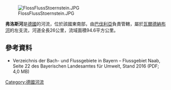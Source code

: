 {{No footnotes|time=2020-12-06T03:57:03+00:00}}
{{Coord|49|43|30|N|12|9|59.5|E|display=title}}
[[Image:FlossFlussStoernstein.JPG|right]]

'''弗洛斯河'''是[[德國|德國]]的河流，位於該國東南部，由[[巴伐利亞|巴伐利亞]]負責管轄，屬於[[瓦爾德納布河|瓦爾德納布河]]的左支流，河道全長26公里，流域面積94.6平方公里。

==參考資料==
* Verzeichnis der Bach- und Flussgebiete in Bayern – Flussgebiet Naab, Seite 22 des Bayerischen Landesamtes für Umwelt, Stand 2016 (PDF; 4,0 MB)

{{Germany-geo-stub}}
[[Category:德國河流|Category:德國河流]]